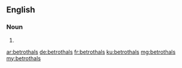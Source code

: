 ==English==

===Noun===
{{head|en}}

# {{plural of|betrothal}}

[[ar:betrothals]]
[[de:betrothals]]
[[fr:betrothals]]
[[ku:betrothals]]
[[mg:betrothals]]
[[my:betrothals]]